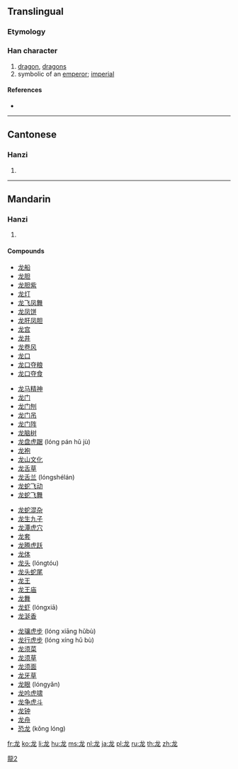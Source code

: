 {{also|龍|竜}}<!-- may be replaced by zh-forms -->
==Translingual==
{{ja-forms|[[竜]]|龙|[[龍]]}}

===Etymology===
{{Han simp|龍}}

===Han character===
{{Han char|rn=212|rad=龙|as=00|sn=5|four=|canj=戈大心 (IKP)}}

# [[dragon]], [[dragons]]
# symbolic of an [[emperor]]; [[imperial]]

====References====
* {{Han ref|kx=1537.251|hdz=74804.010|uh=9F99|ud=40857}}

----

==Cantonese==

===Hanzi===
{{yue-hanzi|jyut=|y=lung4|tra=龍}}

# {{defn|lang=yue|sort=龙00}}

----

==Mandarin==

===Hanzi===
{{cmn-hanzi|tra=龍|pin=[[lóng]] ([[long2]])|wg=lung<sup>2</sup>}}

# {{defn|lang=cmn|sort=龙00}}

====Compounds====
{{top4}}
* [[龙船]]
* [[龙胆]]
* [[龙胆紫]]
* [[龙灯]]
* [[龙飞凤舞]]
* [[龙凤饼]]
* [[龙肝凤胆]]
* [[龙宫]]
* [[龙井]]
* [[龙卷风]]
* [[龙口]]
* [[龙口夺粮]]
* [[龙口夺食]]
{{mid4}}
* [[龙马精神]]
* [[龙门]]
* [[龙门刨]]
* [[龙门吊]]
* [[龙门阵]]
* [[龙脑树]]
* [[龙盘虎踞]] (lóng pán hǔ jù)
* [[龙袍]]
* [[龙山文化]]
* [[龙舌草]]
* [[龙舌兰]] (lóngshélán)
* [[龙蛇飞动]]
* [[龙蛇飞舞]]
{{mid4}}
* [[龙蛇混杂]]
* [[龙生九子]]
* [[龙潭虎穴]]
* [[龙套]]
* [[龙腾虎跃]]
* [[龙体]]
* [[龙头]] (lóngtóu)
* [[龙头蛇尾]]
* [[龙王]]
* [[龙王庙]]
* [[龙舞]]
* [[龙虾]] (lóngxiā)
* [[龙涎香]]
{{mid4}}
* [[龙骧虎步]] (lóng xiāng hǔbù)
* [[龙行虎步]] (lóng xíng hǔ bù)
* [[龙须菜]]
* [[龙须草]]
* [[龙须面]]
* [[龙牙草]]
* [[龙眼]] (lóngyǎn)
* [[龙吟虎啸]]
* [[龙争虎斗]]
* [[龙钟]]
* [[龙舟]]
* [[恐龙]] (kǒng lóng)
{{bottom}}

[[Category:CJKV characters simplified differently in Japan and China|龍2]]

[[fr:龙]]
[[ko:龙]]
[[li:龙]]
[[hu:龙]]
[[ms:龙]]
[[nl:龙]]
[[ja:龙]]
[[pl:龙]]
[[ru:龙]]
[[th:龙]]
[[zh:龙]]